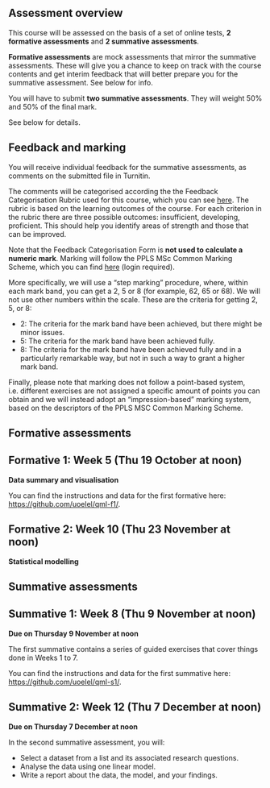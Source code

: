 ## Assessment overview

This course will be assessed on the basis of a set of online tests, **2 formative assessments** and **2 summative assessments**.

**Formative assessments** are mock assessments that mirror the summative assessments. These will give you a chance to keep on track with the course contents and get interim feedback that will better prepare you for the summative assessment. See below for info.

You will have to submit **two summative assessments**. They will weight 50% and 50% of the final mark.

See below for details.

## Feedback and marking

You will receive individual feedback for the summative assessments, as comments on the submitted file in Turnitin.

The comments will be categorised according the the Feedback Categorisation Rubric used for this course, which you can see [here](https://uoe-my.sharepoint.com/:x:/g/personal/scoretta_ed_ac_uk/EWXAA_yIFx9Aoj8WF2glt6MBEyHbUr8CUBqR1Tt1sSTwJg?e=ba3tZ7). The rubric is based on the learning outcomes of the course. For each criterion in the rubric there are three possible outcomes: insufficient, developing, proficient. This should help you identify areas of strength and those that can be improved.

Note that the Feedback Categorisation Form is **not used to calculate a numeric mark**. Marking will follow the PPLS MSc Common Marking Scheme, which you can find [here](https://uoe.sharepoint.com/:u:/r/sites/hss/ppls/MScHub/SitePages/Marking-%26-Moderation-Procedure.aspx?csf=1&web=1&e=RyVb39) (login required).

More specifically, we will use a "step marking" procedure, where, within each mark band, you can get a 2, 5 or 8 (for example, 62, 65 or 68). We will not use other numbers within the scale. These are the criteria for getting 2, 5, or 8:

- 2: The criteria for the mark band have been achieved, but there might be minor issues.
- 5: The criteria for the mark band have been achieved fully.
- 8: The criteria for the mark band have been achieved fully and in a particularly remarkable way, but not in such a way to grant a higher mark band.

Finally, please note that marking does not follow a point-based system, i.e. different exercises are not assigned a specific amount of points you can obtain and we will instead adopt an "impression-based" marking system, based on the descriptors of the PPLS MSC Common Marking Scheme.

## Formative assessments

::: {.callout-warning}
## Formative 1: Week 5 (Thu 19 October at noon)

**Data summary and visualisation**

You can find the instructions and data for the first formative here: <https://github.com/uoelel/qml-f1/>.
:::

::: {.callout-warning}
## Formative 2: Week 10 (Thu 23 November at noon)

**Statistical modelling**
:::

## Summative assessments

::: {.callout-tip}
## Summative 1: Week 8 (Thu 9 November at noon)

**Due on Thursday 9 November at noon**

The first summative contains a series of guided exercises that cover things done in Weeks 1 to 7.

You can find the instructions and data for the first summative here: <https://github.com/uoelel/qml-s1/>.

:::

::: {.callout-tip}
## Summative 2: Week 12 (Thu 7 December at noon)

**Due on Thursday 7 December at noon**

In the second summative assessment, you will:

-   Select a dataset from a list and its associated research questions.
-   Analyse the data using one linear model.
-   Write a report about the data, the model, and your findings.
:::
